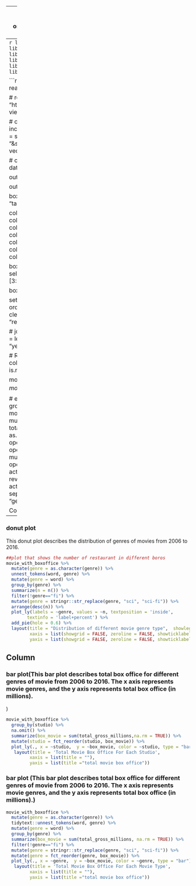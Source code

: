 
---
title: "final project"
output: 
  flexdashboard::flex_dashboard:
    theme: cosmo
    orientation: columns
    vertical_layout: fill
    source_code: embed
---
```r
library(dplyr)
library(tidyverse)
library(httr)
library(rvest)
library(stringr)
library(forcats)
library(viridis)
library(readr)
library(tidytext)
library(rvest)
library(janitor)
library(haven)
library(DT)
library(plotly)
library(viridis)
library(shiny)
set.seed(1)
```


```r

# read IMDB data from Kaggle
movie = read.csv("IMDB-Movie-Data.csv")

# read boxoffice data from internet
url_base = "http://www.boxofficemojo.com/yearly/chart/?view=releasedate&view2=domestic&yr="

# create url strings for 2006 - 2016 boxoffice data; only include movies with top 100 total gross in each year. 
urls = str_c(url_base, 2006:2016, "&sort=gross&order=DESC&p=.htm")
output = vector("list", 11)

# create for loop to generate the 2006 - 2016 boxoffice dataframe
boxoffice = NULL
for (i in 1:11) {

output[[i]] = read_html(urls[[i]])

output[[i]] %>% 
html_nodes(css = "table")

box_office_year = (output[[i]] %>% html_nodes(css = "table"))[[7]] %>%
  html_table(fill = TRUE) 
  
colnames(box_office_year) = box_office_year[1,]
colnames(box_office_year)[2] = "movie_title"
colnames(box_office_year)[3] = "studio"
colnames(box_office_year)[4] = "total_gross"
colnames(box_office_year)[5] = "theaters"
colnames(box_office_year)[6] = "opening"
colnames(box_office_year)[7] = "theaters_opening"  

box_office_year = box_office_year %>% 
  select(movie_title, studio, total_gross, opening) %>% 
  .[3:102,] %>%
  mutate(year = 2005 + i)
    
boxoffice = bind_rows(boxoffice, box_office_year)  
}

set.seed(1)
# renmae the movie_title in movie dataset in order to join two datasets
movie_rename= movie %>% 
  clean_names() %>% 
  rename("movie_title" = "title",
         "review_score" = "metascore")

# joining two datasets; tidy data set
movie_with_boxoffice = left_join(movie_rename, boxoffice, by=c("movie_title", "year")) %>% 
  rename("open_gross" = "opening")  

# Replace NA values in total_gross with the revenue column in movie dataset
total_gross_na = is.na(movie_with_boxoffice$total_gross)

movie_with_boxoffice$total_gross[total_gross_na] =  movie_with_boxoffice$revenue_millions[total_gross_na]*10^6

# eliminate $sign and "," of the total gross and open gross, remove rows with review scores is NA:
movie_with_boxoffice = movie_with_boxoffice %>% 
  mutate(total_gross = gsub("\\$", "", total_gross),
         total_gross = gsub(",", "", total_gross),
         total_gross = as.numeric(total_gross),
         open_gross = gsub("\\$", "", open_gross),
         open_gross = gsub(",", "", open_gross),
         open_gross = as.numeric(open_gross)) %>% 
  mutate(total_gross_millions = total_gross / 10^6,
         open_gross_millions = open_gross / 10^6,
         actors_sep = actors,
         genre_sep = genre) %>% 
  select(-total_gross, -revenue_millions, -open_gross) %>% 
  separate(., actors_sep, c("actor1","actor2", "actor3", "actor4"), sep=",") %>% 
  separate(genre_sep, into = c("genre1", "genre2", "genre3"), sep = ",")
```

Column {data-width=400}
-----------------------------------------------------------------------

### donut plot

This donut plot describes the distribution of genres of movies from 2006 to 2016. 

```r
##plot that shows the number of restaurant in different boros
movie_with_boxoffice %>% 
  mutate(genre = as.character(genre)) %>% 
  unnest_tokens(word, genre) %>% 
  mutate(genre = word) %>% 
  group_by(genre) %>%
  summarize(n = n()) %>% 
  filter(!genre=="fi") %>% 
  mutate(genre = stringr::str_replace(genre, "sci", "sci-fi")) %>% 
  arrange(desc(n)) %>% 
  plot_ly(labels = ~genre, values = ~n, textposition = 'inside',
        textinfo = 'label+percent') %>%
  add_pie(hole = 0.6) %>%
  layout(title = "Distribution of different movie genre type",  showlegend = FALSE,
         xaxis = list(showgrid = FALSE, zeroline = FALSE, showticklabels = FALSE),
         yaxis = list(showgrid = FALSE, zeroline = FALSE, showticklabels = FALSE)) 
```

Column {data-width=600}
-----------------------------------------------------------------------

### bar plot(This bar plot describes total box office for different genres of movie from 2006 to 2016. The x axis represents movie genres, and the y axis represents total box office (in millions).
)

```r
movie_with_boxoffice %>% 
  group_by(studio) %>%
  na.omit() %>% 
  summarize(box_movie = sum(total_gross_millions,na.rm = TRUE)) %>% 
  mutate(studio = fct_reorder(studio, box_movie)) %>% 
  plot_ly(., x = ~studio,  y = ~box_movie, color = ~studio, type = "bar") %>% 
   layout(title = 'Total Movie Box Office For Each Studio',
         xaxis = list(title = ""),
         yaxis = list(title ="total movie box office"))
```

### bar plot (This bar plot describes total box office for different genres of movie from 2006 to 2016. The x axis represents movie genres, and the y axis represents total box office (in millions).)
```r
movie_with_boxoffice %>% 
  mutate(genre = as.character(genre)) %>% 
  tidytext::unnest_tokens(word, genre) %>% 
  mutate(genre = word) %>% 
  group_by(genre) %>%
  summarize(box_movie = sum(total_gross_millions, na.rm = TRUE)) %>% 
  filter(!genre=="fi") %>% 
  mutate(genre = stringr::str_replace(genre, "sci", "sci-fi")) %>% 
  mutate(genre = fct_reorder(genre, box_movie)) %>% 
  plot_ly(., x = ~genre,  y = ~box_movie, color = ~genre, type = "bar") %>% 
   layout(title = 'Total Movie Box Office For Each Movie Type',
         xaxis = list(title = ""),
         yaxis = list(title ="total movie box office"))
```
